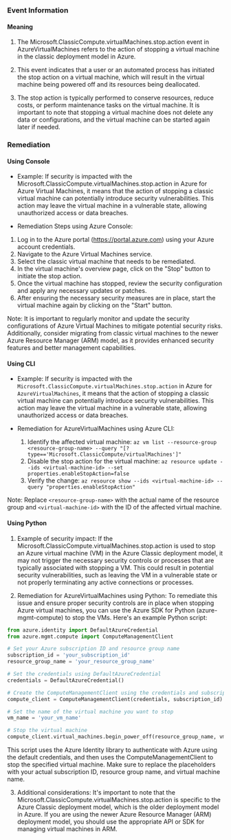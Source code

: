 
### Event Information

#### Meaning

1. The Microsoft.ClassicCompute.virtualMachines.stop.action event in AzureVirtualMachines refers to the action of stopping a virtual machine in the classic deployment model in Azure.

2. This event indicates that a user or an automated process has initiated the stop action on a virtual machine, which will result in the virtual machine being powered off and its resources being deallocated.

3. The stop action is typically performed to conserve resources, reduce costs, or perform maintenance tasks on the virtual machine. It is important to note that stopping a virtual machine does not delete any data or configurations, and the virtual machine can be started again later if needed.

### Remediation

#### Using Console

- Example: If security is impacted with the Microsoft.ClassicCompute.virtualMachines.stop.action in Azure for Azure Virtual Machines, it means that the action of stopping a classic virtual machine can potentially introduce security vulnerabilities. This action may leave the virtual machine in a vulnerable state, allowing unauthorized access or data breaches.

- Remediation Steps using Azure Console:
1. Log in to the Azure portal (https://portal.azure.com) using your Azure account credentials.
2. Navigate to the Azure Virtual Machines service.
3. Select the classic virtual machine that needs to be remediated.
4. In the virtual machine's overview page, click on the "Stop" button to initiate the stop action.
5. Once the virtual machine has stopped, review the security configuration and apply any necessary updates or patches.
6. After ensuring the necessary security measures are in place, start the virtual machine again by clicking on the "Start" button.

Note: It is important to regularly monitor and update the security configurations of Azure Virtual Machines to mitigate potential security risks. Additionally, consider migrating from classic virtual machines to the newer Azure Resource Manager (ARM) model, as it provides enhanced security features and better management capabilities.

#### Using CLI

- Example: If security is impacted with the `Microsoft.ClassicCompute.virtualMachines.stop.action` in Azure for `AzureVirtualMachines`, it means that the action of stopping a classic virtual machine can potentially introduce security vulnerabilities. This action may leave the virtual machine in a vulnerable state, allowing unauthorized access or data breaches.

- Remediation for AzureVirtualMachines using Azure CLI:
  1. Identify the affected virtual machine: `az vm list --resource-group <resource-group-name> --query "[?type=='Microsoft.ClassicCompute/virtualMachines']"`
  2. Disable the stop action for the virtual machine: `az resource update --ids <virtual-machine-id> --set properties.enableStopAction=false`
  3. Verify the change: `az resource show --ids <virtual-machine-id> --query "properties.enableStopAction"`

Note: Replace `<resource-group-name>` with the actual name of the resource group and `<virtual-machine-id>` with the ID of the affected virtual machine.

#### Using Python

1. Example of security impact: If the Microsoft.ClassicCompute.virtualMachines.stop.action is used to stop an Azure virtual machine (VM) in the Azure Classic deployment model, it may not trigger the necessary security controls or processes that are typically associated with stopping a VM. This could result in potential security vulnerabilities, such as leaving the VM in a vulnerable state or not properly terminating any active connections or processes.

2. Remediation for AzureVirtualMachines using Python: To remediate this issue and ensure proper security controls are in place when stopping Azure virtual machines, you can use the Azure SDK for Python (azure-mgmt-compute) to stop the VMs. Here's an example Python script:

```python
from azure.identity import DefaultAzureCredential
from azure.mgmt.compute import ComputeManagementClient

# Set your Azure subscription ID and resource group name
subscription_id = 'your_subscription_id'
resource_group_name = 'your_resource_group_name'

# Set the credentials using DefaultAzureCredential
credentials = DefaultAzureCredential()

# Create the ComputeManagementClient using the credentials and subscription ID
compute_client = ComputeManagementClient(credentials, subscription_id)

# Set the name of the virtual machine you want to stop
vm_name = 'your_vm_name'

# Stop the virtual machine
compute_client.virtual_machines.begin_power_off(resource_group_name, vm_name)
```

This script uses the Azure Identity library to authenticate with Azure using the default credentials, and then uses the ComputeManagementClient to stop the specified virtual machine. Make sure to replace the placeholders with your actual subscription ID, resource group name, and virtual machine name.

3. Additional considerations: It's important to note that the Microsoft.ClassicCompute.virtualMachines.stop.action is specific to the Azure Classic deployment model, which is the older deployment model in Azure. If you are using the newer Azure Resource Manager (ARM) deployment model, you should use the appropriate API or SDK for managing virtual machines in ARM.

